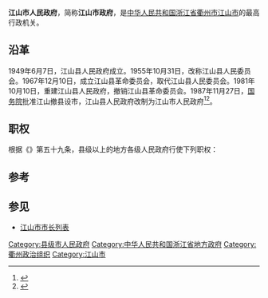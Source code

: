 {{Infobox PRCG
|机构名称=江山市人民政府
|标志1=National Emblem of the People's Republic of China (2).svg
|标志1说明=[[s:国务院关于国家行政机关和企业事业单位社会团体印章管理的规定|1999年规定]]：[[印章|印章]][[直径|直径]]4.5厘米，中央刊[[中华人民共和国国徽|国徽]]，由[[浙江省人民政府|浙江省人民政府]]制发。
|职位1=市长
|人员1=[[王光华|王光华]]
|职位2=副市长
|人员2=刘明鹤、巫小雄、何正芳、张志军、杨君、马亦忠、程佳华
|人数2=7
|被接替者=
|业务上级=[[衢州市人民政府|衢州市人民政府]]
|组织上级=[[江山市人民代表大会|江山市人民代表大会]]<br />[[江山市人民代表大会常务委员会|江山市人民代表大会常务委员会]]
|中共上级=[[中国共产党江山市委员会|中国共产党江山市委员会]]
|中共本级=中国共产党江山市人民政府党组
|行政级别=正县处级
|机构类型=
|地址1=中山路118号
|坐标1=
|邮编1=
|官网={{URL|http://www.jiangshan.gov.cn}}
|image1 =
|caption1 = 
}}
'''江山市人民政府'''，简称'''江山市政府'''，是[[中华人民共和国|中华人民共和国]][[浙江省|浙江省]][[衢州市|衢州市]][[江山市|江山市]]的最高行政机关。

== 沿革 ==
1949年6月7日，江山县人民政府成立。1955年10月31日，改称江山县人民委员会。1967年12月10日，成立江山县革命委员会，取代江山县人民委员会。1981年10月10日，重建江山县人民政府，撤销江山县革命委员会。1987年11月27日，[[中华人民共和国国务院|国务院]]批准江山撤县设市，江山县人民政府改制为江山市人民政府<ref>{{cite book |author1=江山市志编纂委员会 |title=江山市志 |date=1990-02 |publisher=浙江人民出版社 |location=杭州 |isbn=7-213-00448-4 |page=377}}</ref><ref>{{cite web |title=历史沿革 |url=http://www.jiangshan.gov.cn/col/col1206562/index.html |website=江山市人民政府 |accessdate=2020-07-11 |archive-date=2020-07-11 |archive-url=https://web.archive.org/web/20200711032408/http://www.jiangshan.gov.cn/col/col1206562/index.html |dead-url=no }}</ref>。

== 职权 ==
根据《{{s|中华人民共和国地方各级人民代表大会和地方各级人民政府组织法}}》第五十九条，县级以上的地方各级人民政府行使下列职权：
{{columns-list|2|
# 执行本级人民代表大会及其常务委员会的决议，以及上级国家行政机关的决定和命令，规定行政措施，发布决定和命令；
# 领导所属各工作部门和下级人民政府的工作；
# 改变或者撤销所属各工作部门的不适当的命令、指示和下级人民政府的不适当的决定、命令；
# 依照法律的规定任免、培训、考核和奖惩国家行政机关工作人员；
# 执行国民经济和社会发展计划、预算，管理本行政区域内的经济、教育、科学、文化、卫生、体育事业、环境和资源保护、城乡建设事业和财政、民政、公安、民族事务、司法行政、监察、计划生育等行政工作；
# 保护社会主义的全民所有的财产和劳动群众集体所有的财产，保护公民私人所有的合法财产，维护社会秩序，保障公民的人身权利、民主权利和其他权利；
# 保护各种经济组织的合法权益；
# 保障少数民族的权利和尊重少数民族的风俗习惯，帮助本行政区域内各少数民族聚居的地方依照宪法和法律实行区域自治，帮助各少数民族发展政治、经济和文化的建设事业；
# 保障宪法和法律赋予妇女的男女平等、同工同酬和婚姻自由等各项权利；
# 办理上级国家行政机关交办的其他事项。
}}

==参考==
{{reflist}}

== 参见 ==
*[[江山市市长列表|江山市市长列表]]
{{国家机关|江山市}}
[[Category:县级市人民政府|Category:县级市人民政府]]
[[Category:中华人民共和国浙江省地方政府|Category:中华人民共和国浙江省地方政府]]
[[Category:衢州政治组织|Category:衢州政治组织]]
[[Category:江山市|Category:江山市]]